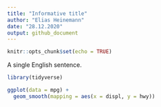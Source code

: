 ```yaml
---
title: "Informative title"
author: "Elias Heinemann"
date: "28.12.2020"
output: github_document
---
```


```r
knitr::opts_chunk$set(echo = TRUE)
```

A single English sentence.

```r
library(tidyverse)

ggplot(data = mpg) +
  geom_smooth(mapping = aes(x = displ, y = hwy))
```
